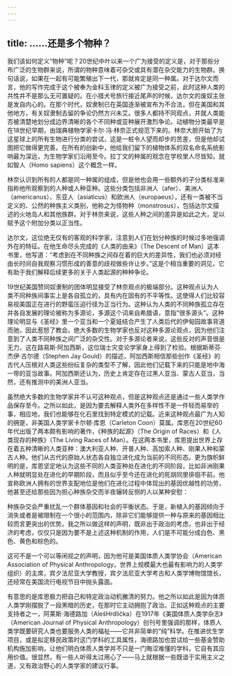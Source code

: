 ```yaml
---
---
---
```

title: ……还是多个物种？
---




我们该如何定义“物种”呢？20世纪中叶以来一个广为接受的定义是，对于那些分布广泛的生物群来说，所谓的物种意味着可杂交或具有潜在杂交能力的生物群。换句话说，如果在一起有可能繁殖出下一代，那就肯定是同一种属。对于达尔文而言，他的写作完成于这个被奉为金科玉律的定义被广为接受之前，此时这种人类的共性并不是那么无可置疑的。在小猎犬号旅行接近尾声的时候，达尔文的废奴主张是发自内心的。在那个时代，奴隶制已在英国逐渐被宣布为不合法，但在美国和其他地方，有关奴隶制去留的争论仍然方兴未艾。很多人都持不同观点，并就人类能否被清楚地划分成边界清晰的各个不同种或亚种展开激烈争论。动植物分类最早是在18世纪早期，由瑞典植物学家卡尔·冯·林奈正式规范下来的。林奈大胆开始了为这星球上的所有生物进行分类的尝试，这是一桩令人望而却步的苦差，但是他却试图把它做得更完善。在所有的创新中，他给我们留下的植物体系的双名命名系统影响最为深远，为生物学家们沿用至今。拉丁文的种属的观念在学校里人尽皆知，就如智人（Homo sapiens）这个概念一样。

林奈认识到所有的人都是同一种属的组成，但是他也会用一些额外的子分类标准来指称他所观察到的人种或人种亚种。这些分类包括非洲人（afer）、美洲人（americanus）、东亚人（asiaticus）和欧洲人（europaeus），还有一类被不当定义的、公然的种族主义类别，他称之为怪物种（monstrosus），包括达尔文描述的火地岛人和其他族群。对于林奈来说，这些人种之间的差异是如此之大，足以赋予这个附加分类以正当性。

达尔文，这位绝无仅有的客观的科学家，注意到人们在划分种族的时候过多地强调外在的特征。在他生命尽头完成的《人类的由来》（The Descent of Man）这本书里，他写道：“考虑到在不同种族之间存在着的巨大的差异性，我们也必须对经由长时间自我观察习惯形成的善意的歧视做些许让步。”这是个相当重要的洞见，它有助于我们解释后续更多的关于人类起源的种种争论。

19世纪美国赞同奴隶制的团体明显接受了林奈观点的极端部分。这种观点认为人类不同种族间事实上是各自孤立的，具有内在固有的不平等性。这使得人们比较容易视美国正在进行的野蛮压迫行径为正当行为。这种认为人类的不同种族孤立存在并各自发展的理论被称为多源论，多源这个词来自希腊语，意指“很多源头”。这种理论明显与《圣经》里一个亚当和一个夏娃结合产生了人类后代的伊甸园故事背道而驰，因此惹怒了教会。绝大多数的生物学家也反对这种多源论观点，因为他们注意到了人类不同种族之间广泛的杂交性。对于多源论者来说，这些反对的声音很是无力，这在路易斯·阿加西斯，这位瑞士灾变论学家身上得到了检验。根据斯蒂芬·杰伊·古尔德（Stephen Jay Gould）的描述，阿加西斯相信那些创作《圣经》的古代人压根对人类这些纷纭复杂的类型不了解，因此他们记载下来的只能是地中海一带的亚当故事。阿加西斯还认为，历史上肯定存在过黑人亚当、蒙古人亚当，当然，还有推测中的美洲人亚当。

虽然绝大多数的生物学家并不认可这种观点，但是这种观点还是通过一些人类学作品保存至今。之所以如此，是因为要去解释人类外在多样性不是一件轻而易举的事，相应地，我们也能够在化石里找到特定模式的记载。近来这种观点最广为人知的拥趸，非美国人类学家卡尔顿·库恩（Carleton Coon）莫属。库恩在20世纪60年代出版了两本颇有影响的著作，《种族的起源》（The Origin of Races）和《人类现存的种族》（The Living Races of Man）。在这两本书里，库恩提出世界上存在着五种清晰的人类亚种：澳大利亚人种、开普人种、高加索人种、刚果人种和蒙古人种。他们从古代的原始人状态各自独立进化成为当前的不同形态。更为旗帜鲜明的是，库恩坚定地认为这些不同的人类亚种处在进化的不同阶段，比如非洲刚果人种就明显处在进化的早期阶段，而且似乎至今还在进化的死胡同里徘徊不前。他宣称欧洲人拥有的世界支配地位是他们在进化过程中体现出的基因优越性的功劳，他甚至还给那些因为担心种族杂交而半夜辗转反侧的人以某种安慰：

种族杂交会严重扰乱一个群体基因和社会的平衡状态。于是，新植入的基因倾向于消失或者是被限制在一个很小的范围内，除非它们能够提供一种与原来的基因相比较而言更突出的优势。我之所以做这样的声明，既非出于政治的考虑，也非出于经济的考虑，仅仅只是因为要不是上述这种机制的作用，人们是不可能分成白色、黑色、黄色和棕色的。

这可不是一个可以等闲视之的声明，因为他可是美国体质人类学协会（American Association of Physical Anthropology，世界上规模最大也最有影响力的人类学组织）的主席，宾夕法尼亚大学教授，宾夕法尼亚大学考古和人类学博物馆馆长，还经常在美国流行电视节目中抛头露面。

有意思的是库恩极力把自己和特定政治动机撇清的努力。他之所以如此是因为体质人类学刚摆脱了一段黑暗的历史，在那时它主动拥抱了政治。正如这种观点的主要支持者之一，阿莱斯·海德路加（AlešHrdlička）在1917年《美国体质人类学杂志》（American Journal of Physical Anthropology）创刊号里强调的那样，体质人类学既要研究人类也要服务人类的福祉——它并非简单的“纯”科学。在推进优生学项目，或是拟定移民政策时这门学科的工具属性，海德路加也尝试给一些基金赞助机构施加影响，让他们明白体质人类学并不只是一门晦涩难懂的学科，它自有其应用价值。很显然，有一些人听得太过用心了——马上就根据一些既谙于实用主义之道，又有政治野心的人类学家的建议行事。